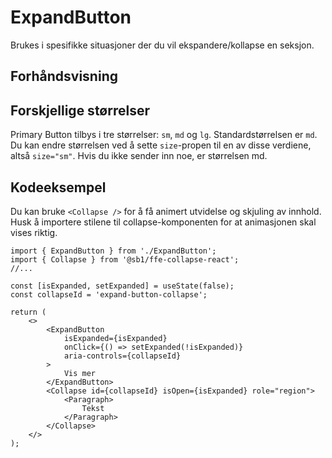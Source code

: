 
<Meta of={ExpandButtonStories} />

# ExpandButton

Brukes i spesifikke situasjoner der du vil ekspandere/kollapse en seksjon.

## Forhåndsvisning

<Canvas of={ExpandButtonStories.Standard} />
<Controls of={ExpandButtonStories.Standard} />

## Forskjellige størrelser

Primary Button tilbys i tre størrelser: `sm`, `md` og `lg`. Standardstørrelsen er `md`. Du kan endre størrelsen ved å
sette `size`-propen til en av disse verdiene, altså `size="sm"`. Hvis du ikke sender inn noe, er størrelsen md.

<Canvas of={ExpandButtonStories.DifferentSizes} />

## Kodeeksempel 
Du kan bruke `<Collapse />` for å få animert utvidelse og skjuling av innhold. Husk å importere stilene til collapse-komponenten for at animasjonen skal vises riktig.
```
import { ExpandButton } from './ExpandButton';
import { Collapse } from '@sb1/ffe-collapse-react';
//...

const [isExpanded, setExpanded] = useState(false);
const collapseId = 'expand-button-collapse';

return (
    <>
        <ExpandButton
            isExpanded={isExpanded}
            onClick={() => setExpanded(!isExpanded)}
            aria-controls={collapseId}
        >
            Vis mer
        </ExpandButton>
        <Collapse id={collapseId} isOpen={isExpanded} role="region">
            <Paragraph>
                Tekst
            </Paragraph>
        </Collapse>
    </>
);
```


